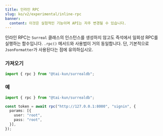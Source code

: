 ```yaml
---
title: 인라인 RPC
slug: ko/v2/experimental/inline-rpc
banner:
  content: 이것은 실험적인 기능이며 API는 자주 변경될 수 있습니다.
---
```


인라인 RPC는 `Surreal` 클래스의 인스턴스를 생성하지 않고도 즉석에서 일회성 RPC를 실행하는 함수입니다. `.rpc()` 메서드와 사용법이 거의 동일합니다. 단, 기본적으로 `JsonFormatter`가 사용된다는 점에 유의하십시오.

### 가져오기

```ts
import { rpc } from "@tai-kun/surrealdb";
```

### 예

```ts
import { rpc } from "@tai-kun/surrealdb";

const token = await rpc("http://127.0.0.1:8000", "signin", {
  params: [{
    user: "root",
    pass: "root",
  }],
});
```
